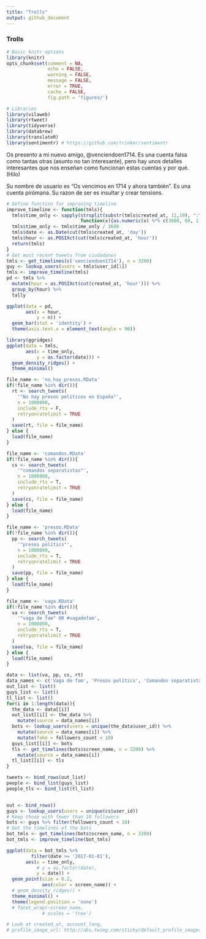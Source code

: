 ```yaml
---
title: "Trolls"
output: github_document
---
```


### Trolls

```r
# Basic knitr options
library(knitr)
opts_chunk$set(comment = NA, 
               echo = FALSE, 
               warning = FALSE, 
               message = FALSE, 
               error = TRUE, 
               cache = FALSE,
               fig.path = 'figures/')
```


```r
# Libraries
library(vilaweb)
library(rtweet)
library(tidyverse)
library(databrew)
library(translateR)
library(sentimentr) # https://github.com/trinker/sentimentr
```

Os presento a mi nuevo amigo, @venciendoen1714. Es una cuenta falsa como tantas otras (asunto no tan interesante), pero hay unos detalles interesantes que nos enseñan como funcionan estas cuentas y por qué. (Hilo)

Su nombre de usuario es "Os vencimos en 1714 y ahora también". Es una cuenta pirómana. Su razon de ser es insultar y crear tensions. 

```r
# Define function for improving timeline
improve_timeline <- function(tmls){
  tmls$time_only <- sapply(strsplit(substr(tmls$created_at, 11,19), ":"),
                           function(x){as.numeric(x) %*% c(3600, 60, 1)})
  tmls$time_only <- tmls$time_only / 3600
  tmls$date <- as.Date(cut(tmls$created_at, 'day'))
  tmls$hour <- as.POSIXct(cut(tmls$created_at, 'hour'))
  return(tmls)
}
# Get most recent tweets from ciudadanos
tmls <- get_timelines(c('venciendoen1714'), n = 3200)
guy <- lookup_users(users = tmls$user_id[1])
tmls <- improve_timeline(tmls)
pd <- tmls %>%
  mutate(hour = as.POSIXct(cut(created_at, 'hour'))) %>%
  group_by(hour) %>%
  tally

ggplot(data = pd,
       aes(x = hour,
           y = n)) +
  geom_bar(stat = 'identity') +
  theme(axis.text.x = element_text(angle = 90))

library(ggridges)
ggplot(data = tmls,
       aes(x = time_only,
           y = as.factor(date))) +
  geom_density_ridges() +
  theme_minimal() 
```

```r
file_name <- 'no_hay_presos.RData'
if(!file_name %in% dir()){
  rt <- search_tweets(
    '"No hay presos políticos en España"', 
    n = 1000000, 
    include_rts = F, 
    retryonratelimit = TRUE
  )
  save(rt, file = file_name)
} else {
  load(file_name)
}

file_name <- 'comandos.RData'
if(!file_name %in% dir()){
  cs <- search_tweets(
    '"comandos separatistas"', 
    n = 1000000, 
    include_rts = T, 
    retryonratelimit = TRUE
  )
  save(cs, file = file_name)
} else {
  load(file_name)
}

file_name <- 'presos.RData'
if(!file_name %in% dir()){
  pp <- search_tweets(
    '"presos polítics"', 
    n = 1000000, 
    include_rts = T, 
    retryonratelimit = TRUE
  )
  save(pp, file = file_name)
} else {
  load(file_name)
}

file_name <- 'vaga.RData'
if(!file_name %in% dir()){
  va <- search_tweets(
    '"vaga de fam" OR #vagadefam', 
    n = 1000000, 
    include_rts = T, 
    retryonratelimit = TRUE
  )
  save(va, file = file_name)
} else {
  load(file_name)
}

data <- list(va, pp, cs, rt)
data_names <- c('Vaga de fam', 'Presos polítics', 'Comandos separatistas', 'No hay presos políticos en España')
out_list <- list()
guys_list <- list()
tl_list <- list()
for(i in 1:length(data)){
  the_data <- data[[i]]
  out_list[[i]] <- the_data %>%
    mutate(source = data_names[i])
  bots <- lookup_users(users = unique(the_data$user_id)) %>%
    mutate(source = data_names[i]) %>%
    mutate(fake = followers_count < 10)
  guys_list[[i]] <- bots
  tls <- get_timelines(bots$screen_name, n = 3200) %>%
    mutate(source = data_names[i])
  tl_list[[i]] <- tls
}

tweets <- bind_rows(out_list)
people <- bind_list(guys_list)
people_tls <- bind_list(tl_list)


out <- bind_rows()
guys <- lookup_users(users = unique(cs$user_id))
# Keep those with fewer than 10 followers
bots <- guys %>% filter(followers_count < 10)
# Get the timelines of the bots
bot_tmls <- get_timelines(bots$screen_name, n = 3200)
bot_tmls <- improve_timeline(bot_tmls)

ggplot(data = bot_tmls %>%
         filter(date >= '2017-01-01'),
       aes(x = time_only,
           # y = as.factor(date),
           y = date)) +
  geom_point(size = 0.2,
             aes(color = screen_name)) +
  # geom_density_ridges() +
  theme_minimal() +
  theme(legend.position = 'none')
  # facet_wrap(~screen_name,
             # scales = 'free')

# Look at created_at, account_lang, 
# profile_image_url: http://abs.twimg.com/sticky/default_profile_images/default_profile_normal.png
```